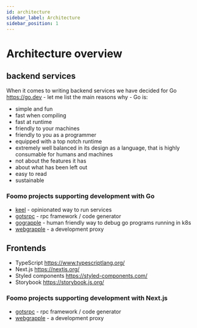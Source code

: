 ```yaml
---
id: architecture
sidebar_label: Architecture
sidebar_position: 1
---
```


# Architecture overview

## backend services

When it comes to writing backend services we have decided for Go https://go.dev - let me list the main reasons why - Go is:

- simple and fun 
- fast when compiling
- fast at runtime
- friendly to your machines
- friendly to you as a programmer
- equipped with a top notch runtime
- extremely well balanced in its design as a language, that is highly consumable for humans and machines
- not about the features it has 
- about what has been left out
- easy to read
- sustainable


### Foomo projects supporting development with Go

- [keel](libraries/keel) - opinionated way to run services
- [gotsrpc](gotsrpc) - rpc framework / code generator
- [gograpple](utilities/gograpple) - human friendly way to debug go programs running in k8s
- [webgrapple](webgrapple) - a development proxy

## Frontends

- TypeScript https://www.typescriptlang.org/
- Next.js https://nextjs.org/
- Styled components https://styled-components.com/
- Storybook https://storybook.js.org/

### Foomo projects supporting development with Next.js

- [gotsrpc](gotsrpc) - rpc framework / code generator
- [webgrapple](webgrapple) - a development proxy


<Miro id="o9J_ljlwpFY=" proportion={4/3}/>


